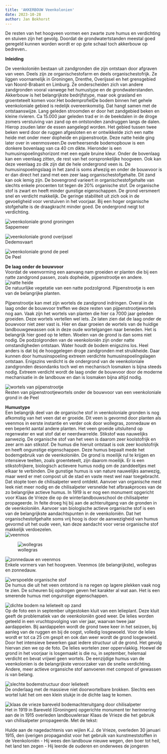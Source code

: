 ```yaml
---
title: 'AKKERBOUW Veenkolonien'
date: 2023-10-28
author: Jan Bokhorst
---
```




 De resten van het hoogveen vormen een zwarte zure humus en verdichting en stuiven zijn het gevolg. Doordat de grondwatertstanden meestal goed geregeld kunnen worden wordt er op gote schaal toch akkerbouw op bedreven.. 


**Inleiding**  

De veenkoloniën bestaan uit zandgronden die zijn ontstaan door afgraven van veen. Deels zijn ze organischestofarm en deels organischestofrijk. Ze liggen voornamelijk in Groningen, Drenthe, Overijssel en het grensgebied van Noord-Brabant en Limburg. Ze onderscheiden zich van andere zandgronden vooral vanwege het humustype en de grondwaterstanden. Akkerbouw is het belangrijkste bedrijfstype, maar ook grasland en groenteteelt komen voor.Het bodemprofielDe bodem binnen het gehele veenkoloniale gebied is redelijk overeenkomstig. Dat hangt samen met de ontstaanswijze. Lang geleden stroomden er door het zandgebied beken en kleine rivieren. Ca 15.000 jaar geleden trad er in de beekdalen in de droge zomers verstuiving van zand op en ontstonden zandruggen langs de dalen. Hierop zouden later de essen aangelegd worden. Het gebied tussen twee beken werd door de ruggen afgesloten en er ontwikkelde zich een natte heide met onder meer dopheide en pijpenstrootje. Deze natte heide ging later over in veenmosveen.De overheersende bodemopbouw is een donkere bovenlaag van ca 40 cm dikte. Hieronder is een humusinspoelingshorizont met een egale bruine kleur. Onder de bovenlaag kan een veenlaag zitten, de rest van het oorspronkelijke hoogveen. Ook kan deze veenlaag zo dik zijn dat de hele ondergrond veen is. De humusinspoelingslaag in het zand is soms afwezig en onder de bouwvoor is er dan direct het zand met een zeer laag organischestofgehalte. Dit zand kan ook lemig zijn. De bovengrond varieert in organischestofgehalte van slechts enkele procenten tot tegen de 20% organische stof. De organische stof is zwart en heeft minder gunstige eigenschappen. De grond versmeert snel en verdicht makkelijk. De geringe stabiliteit uit zich ook in de gevoeligheid voor verstuiven in het voorjaar. Bij een hoger organische stofgehalte is de draagkracht minder goed. De ondergrond neigt tot verdichting.  
  
   
![veenkoloniale grond groningen](../img/Copyofsappemeer067uitsnede(Small)-1920w.jpg)   
Sappemeer

 





  
![veenkoloniale grond overijssel](../img/naargerda(10)(Small)-1920w.jpg)   
Dedemsvaart

 





  
![veenkoloniale grond de peel](../img/Img5911(Small)-1920w.jpg)   
De Peel

 





**De laag onder de bouwvoor**  
Voordat de veenvorming een aanvang nam groeiden er planten die bij een natte zandgrond passen, zoals dopheide, pijpenstrootje en andere.   
![natte heide](../img/7_32DSCN0856(Small)-1920w.jpg)   
De natuurlijke vegetatie van een natte podzolgrond. Pijpenstrootje is een van de belangrijke planten.

Pijpenstrootje kan met zijn wortels de zandgrond indringen. Overal in de laag onder de bouwvoor treffen we deze resten van pijpenstrootjewortels nog aan. Vaak zijn het wortels van planten die hier ca 7000 jaar geleden groeiden. Deze wortels vertellen wel iets. Ze laten zien dat de laag onder de bouwvoor niet zeer vast is. Hier en daar groeien de wortels van de huidige landbouwgewassen ook in deze oude wortelgangen naar beneden. Het is belangrijk hier goed op te letten. Woelen van de grond is dan soms niet nodig. De podzolgronden van de veenkoloniën zijn onder natte omstandigheden ontstaan. Water houdt de bodem enigszins los. Heel anders is dat bij de hooggelegen droge zandgronden met struikheide. Daar kunnen door humusinspoeling extreem verdichte humusinspoelingslagen ontstaan. Enigszins verdicht is de ondergrond van de veenkoloniale zandgronden desondanks toch wel en mechanisch losmaken is bijna steeds nodig. Extreem verdicht wordt de laag onder de bouwvoor door de moderne mechanisatie in de landbouw en dan is losmaken bijna altijd nodig.

 





  
![wortels van pijpenstrootje](../img/Img5916(Small)-1920w.jpg)   
Resten van pijpenstrootjewortels onder de bouwvoor van een veenkoloniale grond in de Peel

 





**Humustype**  
Een belangrijk deel van de organische stof in veenkoloniale gronden is nog afkomstig van het veen dat er groeide. Dit veen is gevormd door planten als veenmos in eerste instantie en verder ook door wollegras, zonnedauw en een beperkt aantal andere planten. Het veen groeide uitsluitend op regenwater en wat stof dat er neerdwarrelde. Stikstof was nauwelijks aanwezig. De organische stof van het veen is daarom zeer koolstofrijk en zeer arm aan stikstof. De humus die hieruit ontstaat is ook zeer koolstofrijk en heeft ongunstige eigenschappen. Deze humus bepaalt mede het bodemgebruik van de veenkoloniën. De grond is moeilijk rul te krijgen en intensieve teelten, zoals groenteteelt, zijn daarom moeilijk. Er is een stikstofrijkere, biologisch actievere humus nodig om de zanddeeltjes met elkaar te verbinden. Die gunstige humus is van nature nauwelijks aanwezig, maar werd er met compost uit de stad en vaste mest wel naar toegebracht. Dat stopte toen de chilisalpeter werd ontdekt. Aanvoer van organische mest leek niet meer nodig en de chilisalpeter versnelde het afbraakproces van de zo belangrijke actieve humus. In 1919 is er nog een monument opgericht voor Klaas de Vrieze die op de winterlandbouwschool de chilisalpeter propageerde. In feite droeg hij bij aan de achteruitgang van de gronden in de veenkoloniën. Aanvoer van biologische actieve organische stof is een van de belangrijkste aandachtspunten in de veenkoloniën. Dat het organischestofgehalte soms vrij hoog is door de aanwezigheid van humus gevormd uit het oude veen, kan deze aandacht voor verse organische stof makkelijk verdoezelen.   
![veenmos](../img/reestapril2012123(Small)-1920w.jpg)     








  
![wollegras](../img/7_34Heeemtuin18-6-06003(Small)-1920w.jpg)     








  
![zonnedauw en veenmos](../img/7_35Heeemtuin18-6-06014(Small)-1920w.jpg)   
Enkele vormers van het hoogveen. Veenmos (de belangrijkste), wollegras en zonnedauw.

 





  
![verspoelde organische stof](../img/DSCN0131(Large)(Small)-1920w.jpg)   
De humus die uit het veen ontstond is na regen op lagere plekken vaak nog te zien. De scheuren bij opdrogen geven het karakter al wat aan. Het is een smerende humus met ongunstige eigenschappen.

 





  
![dichte bodem na lelieteelt op zand](../img/hijken026(Small)-1920w.jpg)   
Op de foto een in september uitgestoken kluit van een lelieplant. Deze kluit geeft de problematiek van de veenkoloniën goed weer. De lelies worden geteeld in een vruchtopvolging van vier jaar, waarvan twee jaar aardappelen. Bij aardappelen wordt de grond twee keer in het seizoen, bij aanleg van de ruggen en bij de oogst, volledig losgewoeld. Voor de lelies wordt er tot ca 25 cm gespit en ook dan weer wordt de grond losgewoeld. Door het intensieve bewerken gaat iedere structuur uit de grond. Het gevolg hiervan zien we op de foto. De lelies wortelen zeer oppervlakkig. Hoewel de grond in het voorjaar is losgemaakt is die nu, in september, helemaal verdicht en bevat vrijwel geen wortels. De eenzijdige humus van de veenkolonien is de belangrijkste veroorzaker van de snelle verdichting. Andere, meer actieve organsiche stof aanvoeren met compost of gewassen is van belang.

 





  
![slechte bodemstructuur door lelieteelt](../img/hijken028(Small)-1920w.jpg)   
De onderlaag met de massieve niet doorwortelbare brokken. Slechts een wortel lukt het om een klein stukje in de dichte laag te komen.

 





  
![klaas de vrieze bareveld bodemachteruitgang door chilisalpeter](../img/klaasdevriezebareveld-1920w.jpg)   
Het in 1919 in Bareveld (Groningen) opgerichte monument ter herinnering aan de in 1915 overleden landbouwleraar Klaas de Vrieze die het gebruik van chilisalpeter prropageerde. Met de tekst:

Hulde aan de nagedachtenis van wijlen K.J. de Vrieze, overleden 30 januari 1915, den ijverigen propagandist voor het gebruik van kunstmeststoffen in de Veenkoloniën - Hij wees den landbouw nieuwe wegen, den boer tot heil, het land ten zegen - Hij leerde de ouderen en onderwees de jongeren

 














